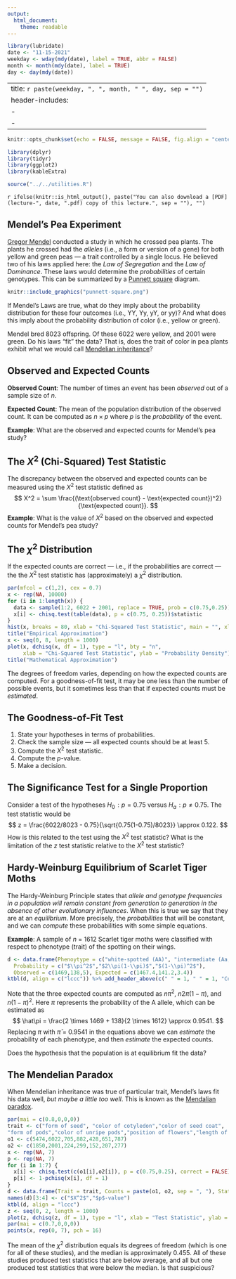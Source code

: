 ---
output:
  html_document:
    theme: readable
---

```{r, echo = FALSE, message = FALSE}
library(lubridate)
date <- "11-15-2021"
weekday <- wday(mdy(date), label = TRUE, abbr = FALSE)
month <- month(mdy(date), label = TRUE)
day <- day(mdy(date))
```

---
title: `r paste(weekday, ", ", month, " ", day, sep = "")`
header-includes:
  - \usepackage{array}
  - \usepackage{booktabs}
---

```{r setup, include = FALSE}
knitr::opts_chunk$set(echo = FALSE, message = FALSE, fig.align = "center", out.width = "100%", fig.width = 9, cache = FALSE, dev = ifelse(knitr::is_html_output(), "png", "pdf"))
```

```{r packages}
library(dplyr)
library(tidyr)
library(ggplot2)
library(kableExtra)
```

```{r utilities}
source("../../utilities.R")
```

`r ifelse(knitr::is_html_output(), paste("You can also download a [PDF](lecture-", date, ".pdf) copy of this lecture.", sep = ""), "")`

## Mendel's Pea Experiment

[Gregor Mendel](https://en.wikipedia.org/wiki/Gregor_Mendel) conducted a study in which he crossed pea plants. The plants he crossed had the *alleles* (i.e., a form or version of a gene) for both yellow and green peas --- a trait controlled by a single locus. He believed two of his laws applied here: the *Law of Segregation* and the *Law of Dominance*. These laws would determine the *probabilities* of certain genotypes. This can be summarized by a [Punnett square](https://en.wikipedia.org/wiki/Punnett_square) diagram.

```{r, out.width = '60%'}
knitr::include_graphics("punnett-square.png")
```

If Mendel's Laws are true, what do they imply about the probability distribution for these four outcomes (i.e., YY, Yy, yY, or yy)? And what does this imply about the probability distribution of color (i.e., yellow or green).

Mendel bred 8023 offspring. Of these 6022 were yellow, and 2001 were green. Do his laws "fit" the data? That is, does the trait of color in pea plants exhibit what we would call [Mendelian inheritance](https://en.wikipedia.org/wiki/Mendelian_inheritance)? 

\pagebreak

## Observed and Expected Counts

**Observed Count**: The number of times an event has been *observed* out of a sample size of $n$.

**Expected Count**: The mean of the population distribution of the observed count. It can be computed as $n \times p$ where $p$ is the *probability* of the event. 

**Example**: What are the observed and expected counts for Mendel's pea study?

\pagebreak

## The $X^2$ (Chi-Squared) Test Statistic

The discrepancy between the observed and expected counts can be measured using the $X^2$ test statistic defined as
$$
  X^2 = \sum \frac{(\text{observed count} - \text{expected count})^2}{\text{expected count}}.
$$
**Example**: What is the value of $X^2$ based on the observed and expected counts for Mendel's pea study?

\pagebreak

## The $\chi^2$ Distribution

If the expected counts are correct --- i.e., if the probabilities are correct --- the the $X^2$ test statistic has (approximately) a $\chi^2$ distribution. 
```{r, fig.height = 4}
par(mfcol = c(1,2), cex = 0.7)
x <- rep(NA, 10000)
for (i in 1:length(x)) {
  data <- sample(1:2, 6022 + 2001, replace = TRUE, prob = c(0.75,0.25))
  x[i] <- chisq.test(table(data), p = c(0.75, 0.25))$statistic
}
hist(x, breaks = 80, xlab = "Chi-Squared Test Statistic", main = "", xlim = c(0,8), ylab = "Frequency")
title("Empirical Approximation")
x <- seq(0, 8, length = 1000)
plot(x, dchisq(x, df = 1), type = "l", bty = "n",
     xlab = "Chi-Squared Test Statistic", ylab = "Probability Density")
title("Mathematical Approximation")
```
The degrees of freedom varies, depending on how the expected counts are computed. For a goodness-of-fit test, it may be one less than the number of possible events, but it sometimes less than that if expected counts must be *estimated*.

\pagebreak

## The Goodness-of-Fit Test

1. State your hypotheses in terms of probabilities.
2. Check the sample size --- all expected counts should be at least 5.
3. Compute the $X^2$ test statistic.
4. Compute the $p$-value.
5. Make a decision.

\pagebreak

## The Significance Test for a Single Proportion

Consider a test of the hypotheses $H_0\!: p = 0.75$ versus $H_a\!: p \neq 0.75$. The test statistic would be 
$$
  z = \frac{6022/8023 - 0.75}{\sqrt{0.75(1-0.75)/8023}} \approx 0.122.
$$
How is this related to the test using the $X^2$ test statistic? What is the limitation of the $z$ test statistic relative to the $X^2$ test statistic? 

\pagebreak

## Hardy-Weinburg Equilibrium of Scarlet Tiger Moths

The Hardy-Weinburg Principle states that *allele and genotype frequencies in a population will remain constant from generation to generation in the absence of other evolutionary influences*. When this is true we say that they are at an *equilibrium*. More precisely, the *probabilities* that will be constant, and we can *compute* these probabilities with some simple equations.  

**Example**: A sample of $n$ = 1612 Scarlet tiger moths were classified with respect to phenotype (trait) of the spotting on their wings.
```{r}
d <- data.frame(Phenoytype = c("white-spotted (AA)", "intermediate (Aa,aA)", "little spotting (aa)"), 
  Probability = c("$\\pi^2$","$2\\pi(1-\\pi)$","$(1-\\pi)^2$"),
  Observed = c(1469,138,5), Expected = c(1467.4,141.2,3.4))
ktbl(d, align = c("lccc")) %>% add_header_above(c(" " = 1, " " = 1, "Counts" = 2))
```
Note that the three expected counts are computed as $n\pi^2$, $n2\pi(1-\pi)$, and $n(1-\pi)^2$. Here $\pi$ represents the probability of the A allele, which can be estimated as 
$$
  \hat\pi = \frac{2 \times 1469 + 138}{2 \times 1612} \approx 0.9541.
$$
Replacing $\pi$ with $\hat\pi$ = 0.9541 in the equations above we can *estimate* the probability of each phenotype, and then *estimate* the expected counts.

Does the hypothesis that the population is at equilibrium fit the data?

\pagebreak

## The Mendelian Paradox

When Mendelian inheritance was true of particular trait, Mendel's laws fit his data well, *but maybe a little too well*. This is known as the [Mendalian paradox](https://en.wikipedia.org/wiki/Gregor_Mendel#The_Mendelian_Paradox).
```{r, fig.height = 4}
par(mai = c(0.8,0,0,0))
trait <- c("form of seed", "color of cotyledon","color of seed coat",
"form of pods","color of unripe pods","position of flowers","length of stem")
o1 <- c(5474,6022,705,882,428,651,787)
o2 <- c(1850,2001,224,299,152,207,277)
x <- rep(NA, 7)
p <- rep(NA, 7)
for (i in 1:7) {
  x[i] <- chisq.test(c(o1[i],o2[i]), p = c(0.75,0.25), correct = FALSE)$statistic
  p[i] <- 1-pchisq(x[i], df = 1)
}
d <- data.frame(Trait = trait, Counts = paste(o1, o2, sep = ", "), Statistic = round(x,2), Pvalue = round(p,2))
names(d)[3:4] <- c("$X^2$","$p$-value")
ktbl(d, align = "lccc")
z <- seq(0, 2, length = 1000)
plot(z, dchisq(z, df = 1), type = "l", xlab = "Test Statistic", ylab = "", yaxt = "n", bty = "n")
par(mai = c(0.7,0,0,0))
points(x, rep(0, 7), pch = 16)
```
The mean of the $\chi^2$ distribution equals its degrees of freedom (which is one for all of these studies), and the median is approximately 0.455. All of these studies produced test statistics that are below average, and all but one produced test statistics that were below the median. Is that suspicious? 
